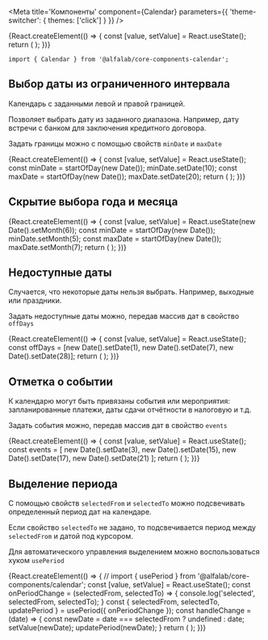 




<Meta
    title='Компоненты'
    component={Calendar}
    parameters={{ 'theme-switcher': { themes: ['click'] } }}
/>


<!-- Canvas -->

<Story name='Calendar'>
    {React.createElement(() => {
        const [value, setValue] = React.useState();
        return (
            <Calendar
                value={value}
                onChange={setValue}
                defaultView={select('defaultView', ['days', 'months', 'years'], 'days')}
                selectorView={select('selectorView', ['full', 'month-only'], 'full')}
                onMonthChange={action('onMonthChange')}
            />
        );
    })}
</Story>


<!-- Docs -->

<ComponentHeader
    name='Calendar'
    version={version}
    package='@alfalab/core-components-calendar'
    stage={1}
    design='https://www.figma.com/file/hqSP3L6qu8UcL3sf18Su1M/Web-Components?node-id=3423%3A6'
/>

```tsx
import { Calendar } from '@alfalab/core-components-calendar';
```

<Props of={Calendar} />


## Выбор даты из ограниченного интервала

Календарь с заданными левой и правой границей.

Позволяет выбрать дату из заданного диапазона.
Например, дату встречи с банком для заключения кредитного договора.

Задать границы можно с помощью свойств `minDate` и `maxDate`

<Preview>
      {React.createElement(() => {
        const [value, setValue] = React.useState();
        const minDate = startOfDay(new Date());
        minDate.setDate(10);
        const maxDate = startOfDay(new Date());
        maxDate.setDate(20);
        return (
            <Calendar
                value={value}
                onChange={setValue}
                selectorView="month-only"
                minDate={minDate.getTime()}
                maxDate={maxDate.getTime()}
            />
        );
    })}
</Preview>

## Скрытие выбора года и месяца

<Preview>
      {React.createElement(() => {
        const [value, setValue] = React.useState(new Date().setMonth(6));
        const minDate = startOfDay(new Date());
        minDate.setMonth(5);
        const maxDate = startOfDay(new Date());
        maxDate.setMonth(7);
        return (
            <Calendar
                value={value}
                onChange={setValue}
                selectorView="month-only"
                minDate={minDate.getTime()}
                maxDate={maxDate.getTime()}
            />
        );
    })}
</Preview>


## Недоступные даты

Случается, что некоторые даты нельзя выбрать. Например, выходные или праздники.

Задать недоступные даты можно, передав массив дат в свойство `offDays`

<Preview>
      {React.createElement(() => {
        const [value, setValue] = React.useState();
        const offDays = [new Date().setDate(1), new Date().setDate(7), new Date().setDate(28)];
        return (
            <Calendar
                value={value}
                onChange={setValue}
                offDays={offDays}
            />
        );
    })}
</Preview>


## Отметка о событии

К календарю могут быть привязаны события или мероприятия: запланированные платежи, даты сдачи отчётности в налоговую и т.д.

Задать события можно, передав массив дат в свойство `events`

<Preview>
      {React.createElement(() => {
        const [value, setValue] = React.useState();
        const events = [
            new Date().setDate(3),
            new Date().setDate(15),
            new Date().setDate(17),
            new Date().setDate(21)
        ];
        return (
            <Calendar
                value={value}
                onChange={setValue}
                events={events}
            />
        );
    })}
</Preview>


## Выделение периода

С помощью свойств `selectedFrom` и `selectedTo` можно подсвечивать определенный период дат на календаре.

Если свойство `selectedTo` не задано, то подсвечивается период между `selectedFrom` и датой под курсором.

Для автоматического управления выделением можно воспользоваться хуком `usePeriod`

<Preview>
    {React.createElement(() => {
        // import { usePeriod } from '@alfalab/core-components/calendar';
        const [value, setValue] = React.useState();
        const onPeriodChange = (selectedFrom, selectedTo) => {
            console.log('selected', selectedFrom, selectedTo);
        }
        const { selectedFrom, selectedTo, updatePeriod } = usePeriod({ onPeriodChange });
        const handleChange = (date) => {
            const newDate = date === selectedFrom ? undefined : date;
            setValue(newDate);
            updatePeriod(newDate);
        }
        return (
            <Calendar
                value={value}
                selectedFrom={selectedFrom}
                selectedTo={selectedTo}
                onChange={handleChange}
            />
        );
    })}
</Preview>
